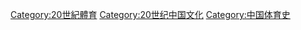 [[Category:20世紀體育|Category:20世紀體育]]
[[Category:20世纪中国文化|Category:20世纪中国文化]]
[[Category:中国体育史|Category:中国体育史]]